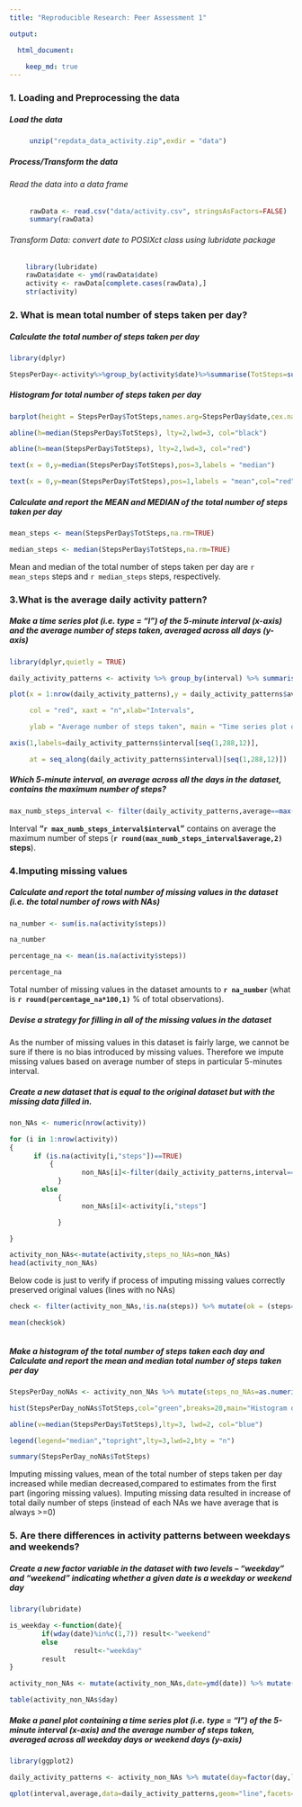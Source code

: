 ---
title: "Reproducible Research: Peer Assessment 1"

output: 

  html_document:

    keep_md: true
---


### 1. Loading and Preprocessing the data 
 
##### **Load the data**

```{r unzip, cache=TRUE}

     unzip("repdata_data_activity.zip",exdir = "data")

```

##### **Process/Transform the data**

###### Read the data into a data frame
```{r reading, cache=TRUE}

     rawData <- read.csv("data/activity.csv", stringsAsFactors=FALSE)
     summary(rawData)

```


###### Transform Data: convert date to POSIXct class using lubridate package

```{r date_conversion, message=FALSE}

    library(lubridate)
    rawData$date <- ymd(rawData$date)
    activity <- rawData[complete.cases(rawData),]
    str(activity)

```




### 2. What is mean total number of steps taken per day?


##### **Calculate the total number of steps taken per day**

```{r daily_total,message=FALSE}

library(dplyr)

StepsPerDay<-activity%>%group_by(activity$date)%>%summarise(TotSteps=sum(steps))

```

##### **Histogram for total number of steps taken per day**

```{r barplot,fig.width=12}

barplot(height = StepsPerDay$TotSteps,names.arg=StepsPerDay$date,cex.names=0.68,las=3,col="orange",main = "Histogram for Total Steps Per Day")

abline(h=median(StepsPerDay$TotSteps), lty=2,lwd=3, col="black")

abline(h=mean(StepsPerDay$TotSteps), lty=2,lwd=3, col="red")

text(x = 0,y=median(StepsPerDay$TotSteps),pos=3,labels = "median")

text(x = 0,y=mean(StepsPerDay$TotSteps),pos=1,labels = "mean",col="red")

```



##### **Calculate and report the MEAN and MEDIAN of the total number of steps taken per day**



```{r summary}

mean_steps <- mean(StepsPerDay$TotSteps,na.rm=TRUE)

median_steps <- median(StepsPerDay$TotSteps,na.rm=TRUE)

```

Mean and median of the total number of steps taken per day are `r mean_steps` steps and `r median_steps` steps, respectively.



### 3.What is the average daily activity pattern?

##### **Make a time series plot (i.e. type = "l") of the 5-minute interval (x-axis) and the average number of steps taken, averaged across all days (y-axis)**



```{r daily, fig.width=12}

library(dplyr,quietly = TRUE)

daily_activity_patterns <- activity %>% group_by(interval) %>% summarise(average=mean(steps,na.rm=TRUE))

plot(x = 1:nrow(daily_activity_patterns),y = daily_activity_patterns$average,type = "l",

     col = "red", xaxt = "n",xlab="Intervals", 

     ylab = "Average number of steps taken", main = "Time series plot of avg. steps taken in 5 min. intervals")

axis(1,labels=daily_activity_patterns$interval[seq(1,288,12)],

     at = seq_along(daily_activity_patterns$interval)[seq(1,288,12)])

```



##### **Which 5-minute interval, on average across all the days in the dataset, contains the maximum number of steps?**

```{r daily2}

max_numb_steps_interval <- filter(daily_activity_patterns,average==max(average))

```



Interval **"`r max_numb_steps_interval$interval`"** contains on average the maximum number of steps (**`r round(max_numb_steps_interval$average,2)` steps**).



### 4.Imputing missing values



##### **Calculate and report the total number of missing values in the dataset (i.e. the total number of rows with NAs)**



```{r missing}

na_number <- sum(is.na(activity$steps))

na_number

percentage_na <- mean(is.na(activity$steps))

percentage_na

```

Total number of missing values in the dataset amounts to **`r na_number` ** (what is **`r round(percentage_na*100,1)`** % of total observations).



##### **Devise a strategy for filling in all of the missing values in the dataset**



As the number of missing values in this dataset is fairly large, we cannot be sure if there is no bias introduced by missing values. Therefore we impute missing values based on average number of steps in particular 5-minutes interval. 



##### **Create a new dataset that is equal to the original dataset but with the missing data filled in.**

```{r na_imputing, cache=TRUE}

non_NAs <- numeric(nrow(activity))

for (i in 1:nrow(activity))
{
      if (is.na(activity[i,"steps"])==TRUE)
          {
                  non_NAs[i]<-filter(daily_activity_patterns,interval==activity[i,"interval"]) %>% select(average)
            } 
        else
            {
                  non_NAs[i]<-activity[i,"steps"]

            }

}

activity_non_NAs<-mutate(activity,steps_no_NAs=non_NAs)
head(activity_non_NAs)

```



Below code is just to verify if process of imputing missing values correctly preserved original values (lines with no NAs)   

```{r test_NAs}

check <- filter(activity_non_NAs,!is.na(steps)) %>% mutate(ok = (steps==steps_no_NAs))

mean(check$ok)



```



##### **Make a histogram of the total number of steps taken each day and Calculate and report the mean and median total number of steps taken per day**



```{r histogram_no_NAs}

StepsPerDay_noNAs <- activity_non_NAs %>% mutate(steps_no_NAs=as.numeric(steps_no_NAs)) %>% group_by(date) %>% summarise(TotSteps=sum(steps_no_NAs))

hist(StepsPerDay_noNAs$TotSteps,col="green",breaks=20,main="Histogram of total number of steps taken each day (Imputed values)",xlab="Steps per day")

abline(v=median(StepsPerDay$TotSteps),lty=3, lwd=2, col="blue")

legend(legend="median","topright",lty=3,lwd=2,bty = "n")

```



```{r summary_no_NAs}



summary(StepsPerDay_noNAs$TotSteps)

```



Imputing missing values, mean of the total number of steps taken per day  increased while median decreased,compared to estimates from the first part (ingoring missing values). Imputing missing data resulted in increase of total daily number of steps (instead of each NAs we have average that is always >=0)



### 5. Are there differences in activity patterns between weekdays and weekends?



##### **Create a new factor variable in the dataset with two levels – “weekday” and “weekend” indicating whether a given date is a weekday or weekend day**



```{r weekday}

library(lubridate)

is_weekday <-function(date){
        if(wday(date)%in%c(1,7)) result<-"weekend"
        else
                result<-"weekday"
        result
}

activity_non_NAs <- mutate(activity_non_NAs,date=ymd(date)) %>% mutate(day=sapply(date,is_weekday))

table(activity_non_NAs$day)

```


##### **Make a panel plot containing a time series plot (i.e. type = "l") of the 5-minute interval (x-axis) and the average number of steps taken, averaged across all weekday days or weekend days (y-axis)**


```{r weekend_comparison, cache=TRUE, fig.width=10}

library(ggplot2)

daily_activity_patterns <- activity_non_NAs %>% mutate(day=factor(day,levels=c("weekend","weekday")),steps_no_NAs=as.numeric(steps_no_NAs)) %>% group_by(interval,day) %>% summarise(average=mean(steps_no_NAs))

qplot(interval,average,data=daily_activity_patterns,geom="line",facets=day~.)

```